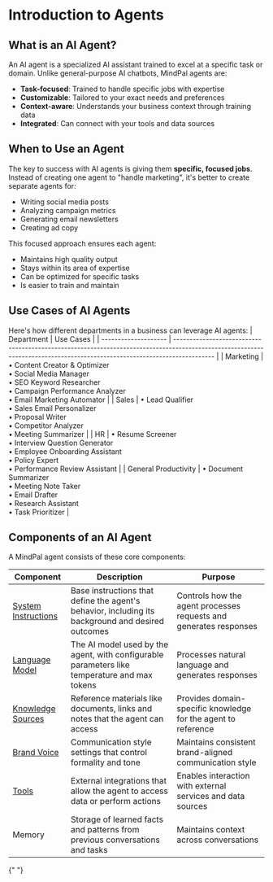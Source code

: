 # Introduction to Agents

## What is an AI Agent?

An AI agent is a specialized AI assistant trained to excel at a specific task or domain. Unlike general-purpose AI chatbots, MindPal agents are:

- **Task-focused**: Trained to handle specific jobs with expertise
- **Customizable**: Tailored to your exact needs and preferences
- **Context-aware**: Understands your business context through training data
- **Integrated**: Can connect with your tools and data sources

## When to Use an Agent

The key to success with AI agents is giving them **specific, focused jobs**. Instead of creating one agent to "handle marketing", it's better to create separate agents for:

- Writing social media posts
- Analyzing campaign metrics
- Generating email newsletters
- Creating ad copy

This focused approach ensures each agent:

- Maintains high quality output
- Stays within its area of expertise
- Can be optimized for specific tasks
- Is easier to train and maintain

## Use Cases of AI Agents

Here's how different departments in a business can leverage AI agents:
| Department | Use Cases |
| -------------------- | ------------------------------------------------------------------------------------------------------------------------------------------------------------------------ |
| Marketing | • Content Creator & Optimizer<br/>• Social Media Manager<br/>• SEO Keyword Researcher<br/>• Campaign Performance Analyzer<br/>• Email Marketing Automator |
| Sales | • Lead Qualifier<br/>• Sales Email Personalizer<br/>• Proposal Writer<br/>• Competitor Analyzer<br/>• Meeting Summarizer |
| HR | • Resume Screener<br/>• Interview Question Generator<br/>• Employee Onboarding Assistant<br/>• Policy Expert<br/>• Performance Review Assistant |
| General Productivity | • Document Summarizer<br/>• Meeting Note Taker<br/>• Email Drafter<br/>• Research Assistant<br/>• Task Prioritizer |

## Components of an AI Agent

A MindPal agent consists of these core components:

| Component                                         | Description                                                                                       | Purpose                                                           |
| ------------------------------------------------- | ------------------------------------------------------------------------------------------------- | ----------------------------------------------------------------- |
| [System Instructions](/agent/system-instructions) | Base instructions that define the agent's behavior, including its background and desired outcomes | Controls how the agent processes requests and generates responses |
| [Language Model](/agent/language-model)           | The AI model used by the agent, with configurable parameters like temperature and max tokens      | Processes natural language and generates responses                |
| [Knowledge Sources](/agent/knowledge-sources)     | Reference materials like documents, links and notes that the agent can access                     | Provides domain-specific knowledge for the agent to reference     |
| [Brand Voice](/agent/brand-voices)                | Communication style settings that control formality and tone                                      | Maintains consistent brand-aligned communication style            |
| [Tools](/agent/tools)                             | External integrations that allow the agent to access data or perform actions                      | Enables interaction with external services and data sources       |
| Memory                                            | Storage of learned facts and patterns from previous conversations and tasks                       | Maintains context across conversations                            |


<PageFooter />{" "}
